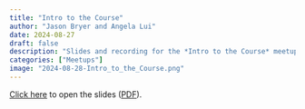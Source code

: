 ```yaml
---
title: "Intro to the Course"
author: "Jason Bryer and Angela Lui"
date: 2024-08-27
draft: false
description: "Slides and recording for the *Intro to the Course* meetup."
categories: ["Meetups"]
image: "2024-08-28-Intro_to_the_Course.png"
---
```



[Click here](/slides/00-Intro_to_Course.html#1) to open the slides ([PDF](/slides/00-Intro_to_Course.pdf)).





